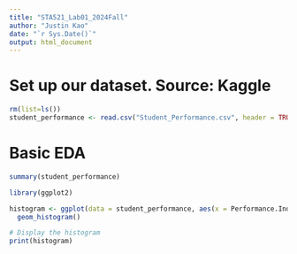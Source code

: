 ```yaml
---
title: "STA521_Lab01_2024Fall"
author: "Justin Kao"
date: "`r Sys.Date()`"
output: html_document
---
```



# Set up our dataset. Source: Kaggle
```r
rm(list=ls())
student_performance <- read.csv("Student_Performance.csv", header = TRUE)
```

# Basic EDA
```r
summary(student_performance)
```

```r
library(ggplot2)

histogram <- ggplot(data = student_performance, aes(x = Performance.Index)) + 
  geom_histogram()

# Display the histogram
print(histogram)
```

